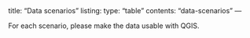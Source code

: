 <!-- vim: set ft=markdown: -->
---
title: "Data scenarios"
listing:
  type: "table"
  contents: "data-scenarios"
---

For each scenario, please make the data usable with QGIS.
